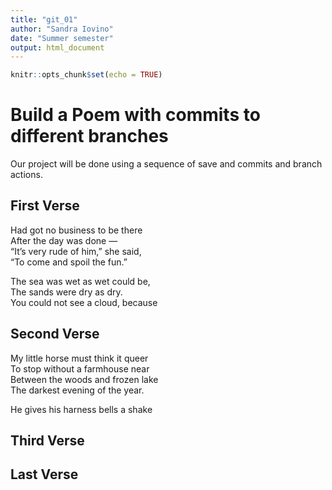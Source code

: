 ```yaml
---
title: "git_01"
author: "Sandra Iovino"
date: "Summer semester"
output: html_document
---
```


```r
knitr::opts_chunk$set(echo = TRUE)
```
# Build a Poem with commits to different branches
Our project will be done using a sequence of save and commits and branch actions.
<!-- Do not modify or change any text in "!--" bracketed areas such as this --- these are instructions to
you, if you change any of this the git program will notice it and compromise your git merging strategy !-->

## First Verse 
<!--Put the first five lines of a poem by Lewis Carrol in this section!-->

Had got no business to be there  
      After the day was done —  
"It's very rude of him," she said,  
      "To come and spoil the fun."  

The sea was wet as wet could be,  
      The sands were dry as dry.  
You could not see a cloud, because   

## Second Verse
<!--Put the first five lines of a poem by Robert Frost here!-->

My little horse must think it queer     
To stop without a farmhouse near     
Between the woods and frozen lake     
The darkest evening of the year.     

He gives his harness bells a shake  


## Third Verse
<!--Put the first two verses of The Walrus and the Carpenter here!-->

## Last Verse
<!--Put a short poem you created using chatGPT of 20 to 30 lines,here!-->
